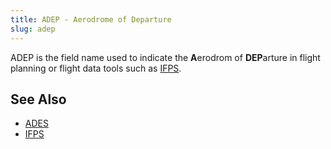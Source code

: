 ```yaml
---
title: ADEP - Aerodrome of Departure
slug: adep
---
```


ADEP is the field name used to indicate the **A**erodrom of **DEP**arture in
flight planning or flight data tools such as [IFPS](ifps.qmd).

## See Also

* [ADES](ades.qmd)
* [IFPS](ifps.qmd)
